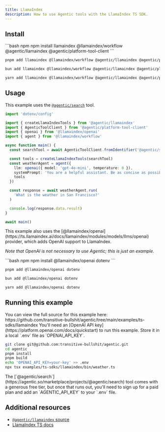 ```yaml
---
title: LlamaIndex
description: How to use Agentic tools with the LlamaIndex TS SDK.
---
```


## Install

<CodeGroup>
```bash npm
npm install llamaindex @llamaindex/workflow @agentic/llamaindex @agentic/platform-tool-client
```

```bash pnpm
pnpm add llamaindex @llamaindex/workflow @agentic/llamaindex @agentic/platform-tool-client
```

```bash bun
bun add llamaindex @llamaindex/workflow @agentic/llamaindex @agentic/platform-tool-client
```

```bash yarn
yarn add llamaindex @llamaindex/workflow @agentic/llamaindex @agentic/platform-tool-client
```

</CodeGroup>

## Usage

This example uses the [`@agentic/search`](https://agentic.so/marketplace/projects/@agentic/search) tool.

```ts
import 'dotenv/config'

import { createLlamaIndexTools } from '@agentic/llamaindex'
import { AgenticToolClient } from '@agentic/platform-tool-client'
import { openai } from '@llamaindex/openai'
import { agent } from '@llamaindex/workflow'

async function main() {
  const searchTool = await AgenticToolClient.fromIdentifier('@agentic/search')

  const tools = createLlamaIndexTools(searchTool)
  const weatherAgent = agent({
    llm: openai({ model: 'gpt-4o-mini', temperature: 0 }),
    systemPrompt: 'You are a helpful assistant. Be as concise as possible.',
    tools
  })

  const response = await weatherAgent.run(
    'What is the weather in San Francisco?'
  )

  console.log(response.data.result)
}

await main()
```

<Expandable title="Additional dependencies">
This example also uses the [@llamaindex/openai](https://ts.llamaindex.ai/docs/llamaindex/modules/models/llms/openai) provider, which adds OpenAI support to LlamaIndex.

_Note that OpenAI is not necessary to use Agentic; this is just an example._

<CodeGroup>
```bash npm
npm install @llamaindex/openai dotenv
```

```bash pnpm
pnpm add @llamaindex/openai dotenv
```

```bash bun
bun add @llamaindex/openai dotenv
```

```bash yarn
yarn add @llamaindex/openai dotenv
```

</CodeGroup>
</Expandable>

## Running this example

<Note>
  You can view the full source for this example here:
  https://github.com/transitive-bullshit/agentic/tree/main/examples/ts-sdks/llamaindex
</Note>

<Info>
  You'll need an [OpenAI API key](https://platform.openai.com/docs/quickstart)
  to run this example. Store it in a local `.env` file as `OPENAI_API_KEY`.
</Info>

```sh
git clone git@github.com:transitive-bullshit/agentic.git
cd agentic
pnpm install
pnpm build
echo 'OPENAI_API_KEY=your-key' >> .env
npx tsx examples/ts-sdks/llamaindex/bin/weather.ts
```

<Info>
  The
  [`@agentic/search`](https://agentic.so/marketplace/projects/@agentic/search)
  tool comes with a generous free tier, but once that runs out, you'll need to
  sign up for a paid plan and add an `AGENTIC_API_KEY` to your `.env` file.
</Info>

## Additional resources

- [`@agentic/llamaindex` source](https://github.com/transitive-bullshit/agentic/blob/main/stdlib/llamaindex/src/llamaindex.ts)
- [LlamaIndex TS docs](https://ts.llamaindex.ai)
